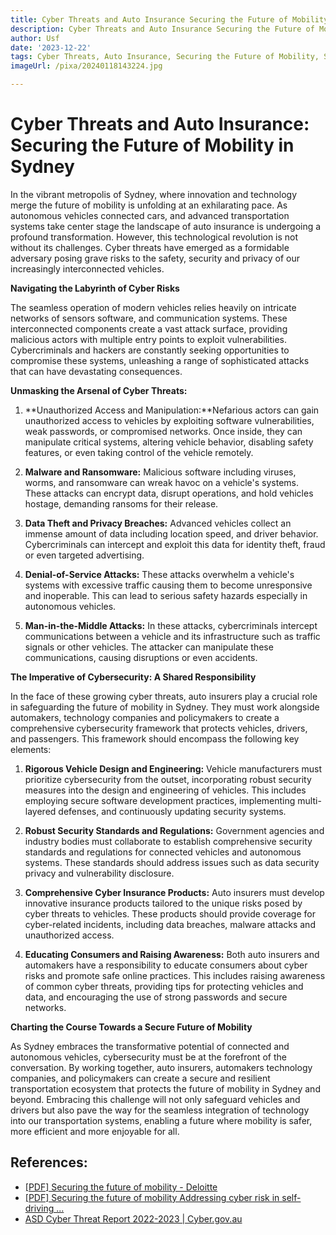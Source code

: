 ```yaml
---
title: Cyber Threats and Auto Insurance Securing the Future of Mobility in Sydney
description: Cyber Threats and Auto Insurance Securing the Future of Mobility in Sydney
author: Usf
date: '2023-12-22'
tags: Cyber Threats, Auto Insurance, Securing the Future of Mobility, Sydney
imageUrl: /pixa/20240118143224.jpg

---
```

# Cyber Threats and Auto Insurance: Securing the  Future of Mobility in Sydney

In the vibrant metropolis of Sydney, where innovation and technology merge the future of mobility is unfolding at an exhilarating  pace. As autonomous vehicles connected cars, and advanced  transportation systems take center stage the  landscape of auto insurance is  undergoing a profound transformation. However, this technological revolution  is not without its challenges. Cyber threats have emerged as a formidable adversary posing grave  risks to the  safety, security and privacy of our increasingly  interconnected vehicles.

**Navigating  the Labyrinth of Cyber Risks**

The seamless operation of modern  vehicles relies heavily on intricate networks  of sensors  software, and communication  systems. These interconnected components create a vast attack surface,  providing malicious actors  with multiple entry points to exploit vulnerabilities. Cybercriminals and  hackers are constantly seeking opportunities to  compromise  these systems, unleashing a range of sophisticated attacks that can have devastating consequences.

**Unmasking the Arsenal  of Cyber Threats:**

1. **Unauthorized Access and Manipulation:**Nefarious actors can  gain unauthorized access to vehicles by exploiting software vulnerabilities, weak passwords, or compromised networks. Once inside, they  can manipulate critical systems, altering vehicle behavior, disabling safety features, or even taking control of the vehicle remotely.

2. **Malware  and Ransomware:** Malicious software including viruses, worms, and ransomware can wreak havoc on a vehicle's systems. These attacks  can encrypt data, disrupt operations, and hold vehicles  hostage, demanding ransoms for their release.

3. **Data Theft and Privacy Breaches:** Advanced vehicles  collect an immense amount of data including location  speed, and driver behavior. Cybercriminals can intercept and exploit  this data for identity theft, fraud or even  targeted  advertising.

4. **Denial-of-Service Attacks:** These attacks overwhelm a vehicle's systems with  excessive traffic causing them to  become unresponsive and inoperable. This can  lead to serious safety hazards especially in autonomous vehicles.

5. **Man-in-the-Middle Attacks:** In these attacks,  cybercriminals intercept communications between a vehicle and its infrastructure such as traffic signals or other vehicles. The attacker can manipulate these communications, causing disruptions or even accidents.

**The Imperative  of Cybersecurity: A Shared Responsibility**

In the face  of these growing cyber threats, auto insurers play a crucial role in safeguarding the future of mobility in Sydney. They  must work alongside automakers, technology companies and policymakers to create a comprehensive cybersecurity framework that protects vehicles, drivers,  and passengers. This framework should encompass the following key elements:

1. **Rigorous Vehicle  Design and Engineering:** Vehicle manufacturers must prioritize cybersecurity from the  outset,  incorporating robust  security measures into the design and engineering of vehicles. This includes  employing secure software development practices, implementing multi-layered defenses, and continuously updating security systems.

2. **Robust Security Standards and Regulations:** Government agencies and industry bodies must collaborate to establish comprehensive  security  standards and regulations for connected vehicles and autonomous systems. These standards should address issues such as data security privacy and vulnerability disclosure.

3. **Comprehensive Cyber Insurance Products:** Auto insurers must develop innovative insurance products tailored to the unique risks posed  by cyber threats to vehicles. These products should provide coverage for cyber-related incidents, including data breaches, malware attacks and  unauthorized access.

4. **Educating Consumers  and Raising  Awareness:** Both auto insurers and automakers have a responsibility to educate consumers about  cyber risks and promote safe online practices. This includes raising awareness of  common cyber threats,  providing tips for protecting  vehicles and data, and encouraging the use of strong passwords and secure networks.

**Charting the Course Towards a Secure Future of Mobility**

As Sydney embraces the transformative potential  of connected and autonomous vehicles, cybersecurity must be at the  forefront of  the conversation. By working together, auto insurers, automakers technology companies, and policymakers  can create a secure and resilient transportation ecosystem that protects the future of  mobility in Sydney  and beyond. Embracing  this challenge will not only safeguard vehicles and drivers  but also pave the way  for the seamless integration of  technology into our transportation systems, enabling a future where mobility is safer, more efficient and more enjoyable for all.

## References:
- [[PDF] Securing the future of mobility - Deloitte](https://www2.deloitte.com/content/dam/insights/us/articles/3492_Securing-the-future-of-mobility/DUP_Securing-the-future-of-mobility.pdf)
- [[PDF] Securing the future of mobility Addressing cyber risk in self-driving ...](https://www2.deloitte.com/content/dam/Deloitte/be/Documents/strategy/Securing%20The%20Future%20Of%20Mobility.pdf)
- [ASD Cyber Threat Report 2022-2023 | Cyber.gov.au](https://www.cyber.gov.au/about-us/reports-and-statistics/asd-cyber-threat-report-july-2022-june-2023)
